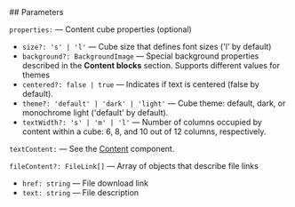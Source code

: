 

<Meta of={ContentLayoutStories} />
<StoryTemplate>
## Parameters

`properties:` — Content cube properties (optional)

- `size?: 's' | 'l'` — Cube size that defines font sizes ('l' by default)
- `background?: BackgroundImage` — Special background properties described in the **Content blocks** section. Supports different values for themes
- `centered?: false | true` — Indicates if text is centered (false by default).
- `theme?: 'default' | 'dark' | 'light'` — Cube theme: default, dark, or monochrome light ('default' by default).
- `textWidth?: 's' | 'm' | 'l'` — Number of columns occupied by content within a cube: 6, 8, and 10 out of 12 columns, respectively.

`textContent:` — See the [Content](?path=/docs/components-content--docs) component.

`fileContent?: FileLink[]` — Array of objects that describe file links

- `href: string` — File download link
- `text: string` — File description
</StoryTemplate>
